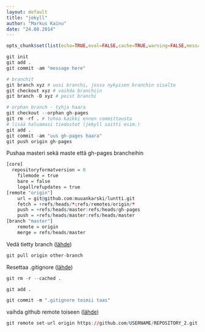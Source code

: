 ```yaml
---
layout: default
title: "jekyll"
author: "Markus Kainu"
date: "24.08.2014"
---
```


```r
opts_chunk$set(list(echo=TRUE,eval=FALSE,cache=TRUE,warning=FALSE,message=FALSE))
```

```r
git init
git add .
git commit -am "message here"

# branchit
git branch xyz # uusi branchi, jossa nykyisen branchin sisalto
git checkout xyz # vaihda branchiin
git branch -D xyz # poist branchi

# orphan branch - tyhja haara
git checkout --orphan gh-pages
git rm -rf . # tuhoa kaikki ennen committausta
# lisää haluamasi tiedostot (jekyll saitti esim.)
git add .
git commit -am "uus gh-pages haara"
git push origin gh-pages

```



Pushaa masteri sekä maste että gh-pages brancheihin

```r
[core]
  repositoryformatversion = 0
	filemode = true
	bare = false
	logallrefupdates = true
[remote "origin"]
	url = git@github.com:muuankarski/luntti.git
	fetch = +refs/heads/*:refs/remotes/origin/*
	push = +refs/heads/master:refs/heads/gh-pages 
	push = +refs/heads/master:refs/heads/master 
[branch "master"]
	remote = origin
	merge = refs/heads/master

```

Vedä tietty branch ([lähde](http://stackoverflow.com/questions/1709177/git-pull-certain-branch-from-github))

```r
git pull origin other-branch
```


Resettaa .gitignore ([lähde](http://stackoverflow.com/questions/1139762/ignore-files-that-have-already-been-committed-to-a-git-repository))

```r
git rm -r --cached .

git add .

git commit -m ".gitignore toimii taas"
```


vaihda github remote toiseen ([lähde](https://help.github.com/articles/changing-a-remote-s-url/))

```r
git remote set-url origin https://github.com/USERNAME/REPOSITORY_2.git

```

